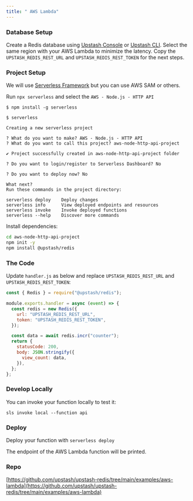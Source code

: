 ```yaml
---
title: " AWS Lambda"
---
```


<Snippet file="redis/redisclientnote.mdx" />

### Database Setup

Create a Redis database using [Upstash Console](https://console.upstash.com) or
[Upstash CLI](https://github.com/upstash/cli). Select the same region with your
AWS Lambda to minimize the latency. Copy the `UPSTASH_REDIS_REST_URL` and
`UPSTASH_REDIS_REST_TOKEN` for the next steps.

### Project Setup

We will use
[Serverless Framework](https://www.serverless.com/framework/docs/getting-started)
but you can use AWS SAM or others.

Run `npx serverless` and select the `AWS - Node.js - HTTP API`

```shell
$ npm install -g serverless

$ serverless

Creating a new serverless project

? What do you want to make? AWS - Node.js - HTTP API
? What do you want to call this project? aws-node-http-api-project

✔ Project successfully created in aws-node-http-api-project folder

? Do you want to login/register to Serverless Dashboard? No

? Do you want to deploy now? No

What next?
Run these commands in the project directory:

serverless deploy    Deploy changes
serverless info      View deployed endpoints and resources
serverless invoke    Invoke deployed functions
serverless --help    Discover more commands
```

Install dependencies:

```bash
cd aws-node-http-api-project
npm init -y
npm install @upstash/redis
```

### The Code

Update `handler.js` as below and replace `UPSTASH_REDIS_REST_URL` and
`UPSTASH_REDIS_REST_TOKEN`:

```js
const { Redis } = require("@upstash/redis");

module.exports.handler = async (event) => {
  const redis = new Redis({
    url: "UPSTASH_REDIS_REST_URL",
    token: "UPSTASH_REDIS_REST_TOKEN",
  });

  const data = await redis.incr("counter");
  return {
    statusCode: 200,
    body: JSON.stringify({
      view_count: data,
    }),
  };
};
```

### Develop Locally

You can invoke your function locally to test it:

```shell
sls invoke local --function api
```

### Deploy

Deploy your function with `serverless deploy`

The endpoint of the AWS Lambda function will be printed.

### Repo

[https://github.com/upstash/upstash-redis/tree/main/examples/aws-lambda](https://github.com/upstash/upstash-redis/tree/main/examples/aws-lambda)
